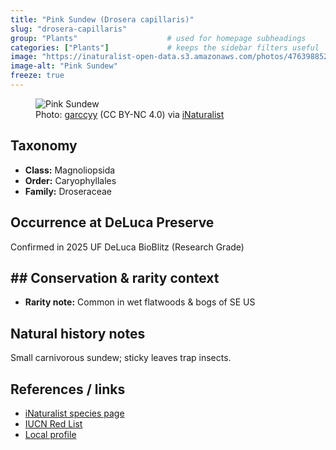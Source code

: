 ```yaml
---
title: "Pink Sundew (Drosera capillaris)"
slug: "drosera-capillaris"
group: "Plants"                    # used for homepage subheadings
categories: ["Plants"]             # keeps the sidebar filters useful
image: "https://inaturalist-open-data.s3.amazonaws.com/photos/476398852/large.jpg"
image-alt: "Pink Sundew"
freeze: true
---
```


<figure class="species-figure">
  <img src="https://inaturalist-open-data.s3.amazonaws.com/photos/476398852/large.jpg" alt="Pink Sundew" class="species-photo" />
  <figcaption class="photo-credit">Photo: <a href="https://www.inaturalist.org/people/garccyy">garccyy</a> (CC BY-NC 4.0) via <a href="https://www.inaturalist.org/observations/265241925">iNaturalist</a></figcaption>
</figure>

## Taxonomy
- **Class:** Magnoliopsida
- **Order:** Caryophyllales
- **Family:** Droseraceae

## Occurrence at DeLuca Preserve
Confirmed in 2025 UF DeLuca BioBlitz (Research Grade)

## Conservation & rarity context
- 
- **Rarity note:** Common in wet flatwoods & bogs of SE US

## Natural history notes
Small carnivorous sundew; sticky leaves trap insects.

## References / links
- [iNaturalist species page](https://www.inaturalist.org/taxa/162094-Drosera-capillaris)
- [IUCN Red List](NA)
- [Local profile](NA)
